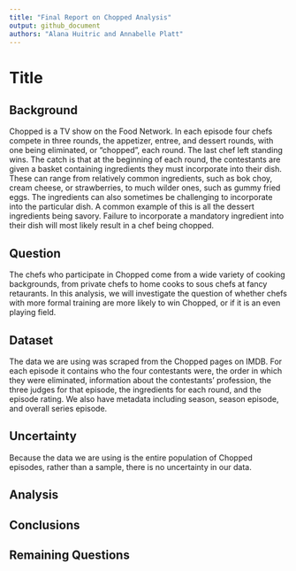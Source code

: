 ```yaml
---
title: "Final Report on Chopped Analysis"
output: github_document
authors: "Alana Huitric and Annabelle Platt"
---
```


# Title
<!-- ------------------------------------ -->

## Background
<!-- ------------------------------------ -->

Chopped is a TV show on the Food Network. In each episode four chefs compete in three rounds, the appetizer, entree, and dessert rounds, with one being eliminated, or "chopped", each round. The last chef left standing wins. The catch is that at the beginning of each round, the contestants are given a basket containing ingredients they must incorporate into their dish. These can range from relatively common ingredients, such as bok choy, cream cheese, or strawberries, to much wilder ones, such as gummy fried eggs. The ingredients can also sometimes be challenging to incorporate into the particular dish. A common example of this is all the dessert ingredients being savory. Failure to incorporate a mandatory ingredient into their dish will most likely result in a chef being chopped. 

## Question
<!-- ------------------------------------ -->

The chefs who participate in Chopped come from a wide variety of cooking backgrounds, from private chefs to home cooks to sous chefs at fancy retaurants. In this analysis, we will investigate the question of whether chefs with more formal training are more likely to win Chopped, or if it is an even playing field. 

## Dataset
<!-- ------------------------------------ -->

The data we are using was scraped from the Chopped pages on IMDB. For each episode it contains who the four contestants were, the order in which they were eliminated, information about the contestants' profession, the three judges for that episode, the ingredients for each round, and the episode rating. We also have metadata including season, season episode, and overall series episode. 


## Uncertainty
<!-- ------------------------------------ -->

Because the data we are using is the entire population of Chopped episodes, rather than a sample, there is no uncertainty in our data. 


## Analysis
<!-- ------------------------------------ -->


## Conclusions
<!-- ------------------------------------ -->


## Remaining Questions
<!-- ------------------------------------ -->

